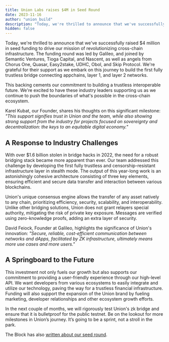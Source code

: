 ```yaml
---
title: Union Labs raises $4M in Seed Round
date: 2023-11-16
author: "union_build"
description: "Today, we're thrilled to announce that we've successfully raised $4 million in seed funding to drive our mission of revolutionizing cross-chain infrastructure."
hidden: false
---
```


Today, we're thrilled to announce that we've successfully raised $4 million in seed funding to drive our mission of revolutionizing cross-chain infrastructure. The funding round was led by Galileo, and joined by Semantic Ventures, Tioga Capital, and Nascent, as well as angels from Chorus One, Quasar, Easy2stake, UDHC, Obol, and Skip Protocol. We're grateful for their support as we embark on this journey to build the first fully trustless bridge connecting appchains, layer 1, and layer 2 networks.

This backing cements our commitment to building a trustless interoperable future. We're excited to have these industry leaders supporting us as we continue to push the boundaries of what's possible in the cross-chain ecosystem.

Karel Kubat, our Founder, shares his thoughts on this significant milestone: _"This support signifies trust in Union and the team, while also showing strong support from the industry for projects focused on sovereignty and decentralization: the keys to an equitable digital economy."_

## A Response to Industry Challenges

With over $1.6 billion stolen in bridge hacks in 2022, the need for a robust bridging stack became more apparent than ever. Our team addressed this challenge by developing the first fully trustless and censorship-resistant infrastructure layer in stealth mode. The output of this year-long work is an astonishingly cohesive architecture consisting of three key elements, ensuring efficient and secure data transfer and interaction between various blockchains.

Union's unique consensus engine allows the transfer of any asset natively to any chain, prioritizing efficiency, security, scalability, and interoperability. Unlike other bridging solutions, Union does not grant relayers special authority, mitigating the risk of private key exposure. Messages are verified using zero-knowledge proofs, adding an extra layer of security.

David Feiock, Founder at Galileo, highlights the significance of Union's innovation: _"Secure, reliable, cost-efficient communication between networks and dApps, facilitated by ZK infrastructure, ultimately means more use cases and more users."_

## A Springboard to the Future

This investment not only fuels our growth but also supports our commitment to providing a user-friendly experience through our high-level API. We want developers from various ecosystems to easily integrate and utilize our technology, paving the way for a trustless financial infrastructure. Funding will also support the expansion of the Union brand by fueling marketing, developer relationships and other ecosystem growth efforts.

In the next couple of months, we will rigorously test Union's zk bridge and ensure that it is bulletproof for the public testnet. Be on the lookout for more milestones in Union’s journey. It’s going to be a sprint, not a stroll in the park.

The Block has also [written about our seed round](https://www.theblock.co/post/263310/union-labs-raises-4-million-to-develop-cross-chain-bridge-enabled-by-zk-proofs).
